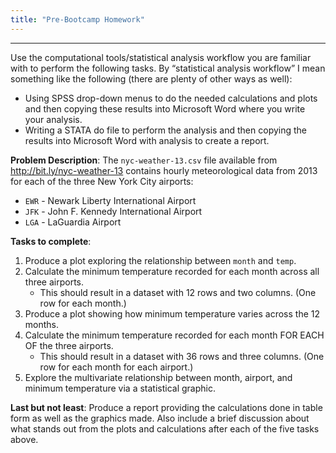 ```yaml
---
title: "Pre-Bootcamp Homework"
---
```


***

Use the computational tools/statistical analysis workflow you are familiar with to perform the following tasks.  By "statistical analysis workflow" I mean something like the following (there are plenty of other ways as well):

- Using SPSS drop-down menus to do the needed calculations and plots and then copying these results into Microsoft Word where you write your analysis.
- Writing a STATA do file to perform the analysis and then copying the results into Microsoft Word with analysis to create a report.

**Problem Description**:  The `nyc-weather-13.csv` file available from [http://bit.ly/nyc-weather-13](https://ismayc.github.io/poRtland-bootcamp17/nyc-weather-13.csv) contains hourly meteorological data from 2013 for each of the three New York City airports:

  - `EWR` - Newark Liberty International Airport
  - `JFK` - John F. Kennedy International Airport
  - `LGA` - LaGuardia Airport

**Tasks to complete**:
  
1. Produce a plot exploring the relationship between `month` and `temp`.
1. Calculate the minimum temperature recorded for each month across all three airports. 
    - This should result in a dataset with 12 rows and two columns. (One row for each month.)
1. Produce a plot showing how minimum temperature varies across the 12 months.
1. Calculate the minimum temperature recorded for each month FOR EACH OF the three airports. 
    - This should result in a dataset with 36 rows and three columns.  (One row for each month for each airport.)
1. Explore the multivariate relationship between month, airport, and minimum temperature via a statistical graphic.

**Last but not least**:  Produce a report providing the calculations done in table form as well as the graphics made.  Also include a brief discussion about what stands out from the plots and calculations after each of the five tasks above.